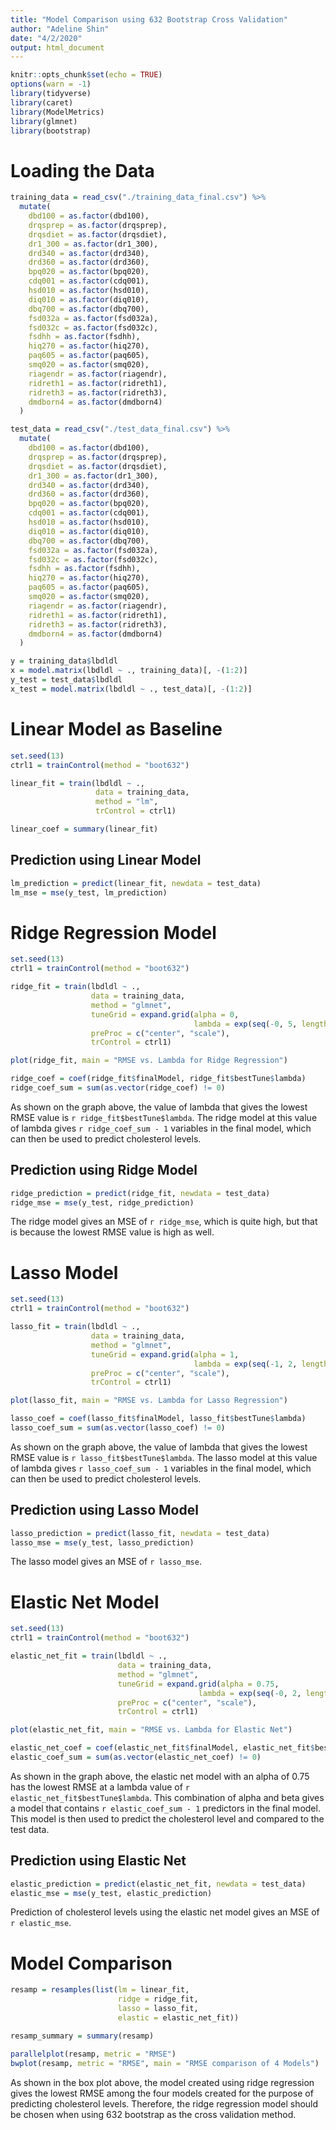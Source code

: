 ```yaml
---
title: "Model Comparison using 632 Bootstrap Cross Validation"
author: "Adeline Shin"
date: "4/2/2020"
output: html_document
---
```


```r
knitr::opts_chunk$set(echo = TRUE)
options(warn = -1)
library(tidyverse)
library(caret)
library(ModelMetrics)
library(glmnet)
library(bootstrap)
```

# Loading the Data
```r
training_data = read_csv("./training_data_final.csv") %>% 
  mutate(
    dbd100 = as.factor(dbd100),
    drqsprep = as.factor(drqsprep),
    drqsdiet = as.factor(drqsdiet),
    dr1_300 = as.factor(dr1_300),
    drd340 = as.factor(drd340),
    drd360 = as.factor(drd360),
    bpq020 = as.factor(bpq020),
    cdq001 = as.factor(cdq001),
    hsd010 = as.factor(hsd010),
    diq010 = as.factor(diq010),
    dbq700 = as.factor(dbq700),
    fsd032a = as.factor(fsd032a),
    fsd032c = as.factor(fsd032c),
    fsdhh = as.factor(fsdhh),
    hiq270 = as.factor(hiq270),
    paq605 = as.factor(paq605),
    smq020 = as.factor(smq020),
    riagendr = as.factor(riagendr),
    ridreth1 = as.factor(ridreth1),
    ridreth3 = as.factor(ridreth3),
    dmdborn4 = as.factor(dmdborn4)
  )

test_data = read_csv("./test_data_final.csv") %>% 
  mutate(
    dbd100 = as.factor(dbd100),
    drqsprep = as.factor(drqsprep),
    drqsdiet = as.factor(drqsdiet),
    dr1_300 = as.factor(dr1_300),
    drd340 = as.factor(drd340),
    drd360 = as.factor(drd360),
    bpq020 = as.factor(bpq020),
    cdq001 = as.factor(cdq001),
    hsd010 = as.factor(hsd010),
    diq010 = as.factor(diq010),
    dbq700 = as.factor(dbq700),
    fsd032a = as.factor(fsd032a),
    fsd032c = as.factor(fsd032c),
    fsdhh = as.factor(fsdhh),
    hiq270 = as.factor(hiq270),
    paq605 = as.factor(paq605),
    smq020 = as.factor(smq020),
    riagendr = as.factor(riagendr),
    ridreth1 = as.factor(ridreth1),
    ridreth3 = as.factor(ridreth3),
    dmdborn4 = as.factor(dmdborn4)
  )

y = training_data$lbdldl
x = model.matrix(lbdldl ~ ., training_data)[, -(1:2)]
y_test = test_data$lbdldl
x_test = model.matrix(lbdldl ~ ., test_data)[, -(1:2)]
```

# Linear Model as Baseline
```r
set.seed(13)
ctrl1 = trainControl(method = "boot632")

linear_fit = train(lbdldl ~ .,
                   data = training_data,
                   method = "lm",
                   trControl = ctrl1)

linear_coef = summary(linear_fit)
```

## Prediction using Linear Model
```r
lm_prediction = predict(linear_fit, newdata = test_data)
lm_mse = mse(y_test, lm_prediction)
```


# Ridge Regression Model
```r
set.seed(13)
ctrl1 = trainControl(method = "boot632")

ridge_fit = train(lbdldl ~ .,
                  data = training_data,
                  method = "glmnet",
                  tuneGrid = expand.grid(alpha = 0, 
                                         lambda = exp(seq(-0, 5, length=100))),
                  preProc = c("center", "scale"),
                  trControl = ctrl1)

plot(ridge_fit, main = "RMSE vs. Lambda for Ridge Regression")

ridge_coef = coef(ridge_fit$finalModel, ridge_fit$bestTune$lambda)
ridge_coef_sum = sum(as.vector(ridge_coef) != 0)
```

As shown on the graph above, the value of lambda that gives the lowest RMSE value is `r ridge_fit$bestTune$lambda`. The ridge model at this value of lambda gives `r ridge_coef_sum - 1` variables in the final model, which can then be used to predict cholesterol levels.

## Prediction using Ridge Model
```r
ridge_prediction = predict(ridge_fit, newdata = test_data)
ridge_mse = mse(y_test, ridge_prediction)
```

The ridge model gives an MSE of `r ridge_mse`, which is quite high, but that is because the lowest RMSE value is high as well. 

# Lasso Model
```r
set.seed(13)
ctrl1 = trainControl(method = "boot632")

lasso_fit = train(lbdldl ~ .,
                  data = training_data,
                  method = "glmnet",
                  tuneGrid = expand.grid(alpha = 1, 
                                         lambda = exp(seq(-1, 2, length=100))),
                  preProc = c("center", "scale"),
                  trControl = ctrl1)

plot(lasso_fit, main = "RMSE vs. Lambda for Lasso Regression")

lasso_coef = coef(lasso_fit$finalModel, lasso_fit$bestTune$lambda)
lasso_coef_sum = sum(as.vector(lasso_coef) != 0)
```

As shown on the graph above, the value of lambda that gives the lowest RMSE value is `r lasso_fit$bestTune$lambda`. The lasso model at this value of lambda gives `r lasso_coef_sum - 1` variables in the final model, which can then be used to predict cholesterol levels.

## Prediction using Lasso Model
```r
lasso_prediction = predict(lasso_fit, newdata = test_data)
lasso_mse = mse(y_test, lasso_prediction)
```

The lasso model gives an MSE of `r lasso_mse`. 

# Elastic Net Model
```r
set.seed(13)
ctrl1 = trainControl(method = "boot632")

elastic_net_fit = train(lbdldl ~ .,
                        data = training_data,
                        method = "glmnet",
                        tuneGrid = expand.grid(alpha = 0.75, 
                                          lambda = exp(seq(-0, 2, length=100))),
                        preProc = c("center", "scale"),
                        trControl = ctrl1)

plot(elastic_net_fit, main = "RMSE vs. Lambda for Elastic Net")

elastic_net_coef = coef(elastic_net_fit$finalModel, elastic_net_fit$bestTune$lambda)
elastic_coef_sum = sum(as.vector(elastic_net_coef) != 0)
```

As shown in the graph above, the elastic net model with an alpha of 0.75 has the lowest RMSE at a lambda value of `r elastic_net_fit$bestTune$lambda`. This combination of alpha and beta gives a model that contains `r elastic_coef_sum - 1` predictors in the final model. This model is then used to predict the cholesterol level and compared to the test data.

## Prediction using Elastic Net 
```r
elastic_prediction = predict(elastic_net_fit, newdata = test_data)
elastic_mse = mse(y_test, elastic_prediction)
```

Prediction of cholesterol levels using the elastic net model gives an MSE of `r elastic_mse`. 

# Model Comparison
```r
resamp = resamples(list(lm = linear_fit,
                        ridge = ridge_fit,
                        lasso = lasso_fit,
                        elastic = elastic_net_fit))

resamp_summary = summary(resamp)

parallelplot(resamp, metric = "RMSE")
bwplot(resamp, metric = "RMSE", main = "RMSE comparison of 4 Models")
```

As shown in the box plot above, the model created using ridge regression gives the lowest RMSE among the four models created for the purpose of predicting cholesterol levels. Therefore, the ridge regression model should be chosen when using 632 bootstrap as the cross validation method. 